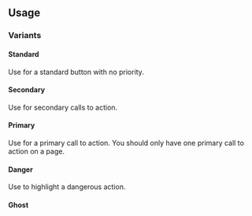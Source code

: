
## Usage

### Variants

#### Standard

Use for a standard button with no priority.

<Story id="csf-mdxpage--standard" />

#### Secondary

Use for secondary calls to action.

<Story id="csf-mdxpage--secondary" />

#### Primary

Use for a primary call to action. You should only have one primary call to action on a page.

<Canvas>
  <Story id="csf-mdxpage--primary" />
</Canvas>

#### Danger

Use to highlight a dangerous action.

<Canvas>
  <Story id="csf-mdxpage--danger" />
</Canvas>

#### Ghost

<Canvas>
  <Story id="csf-mdxpage--ghost" />
</Canvas>
